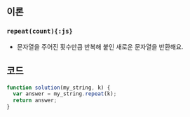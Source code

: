 ## 이론

### `repeat(count){:js}`

- 문자열을 주어진 횟수만큼 반복해 붙인 새로운 문자열을 반환해요.

## 코드

```js
function solution(my_string, k) {
  var answer = my_string.repeat(k);
  return answer;
}
```
